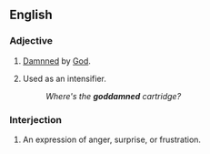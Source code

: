 ==English==

===Adjective===
{{en-adj|-}}

# {{pejorative}} [[damned|Damnned]] by [[God]].
# {{context|often|_|offensive}} Used as an intensifier.
#: ''Where's the '''goddamned''' cartridge?''

===Interjection===
{{en-intj}}

# {{vulgar|slang}} An expression of anger, surprise, or frustration.